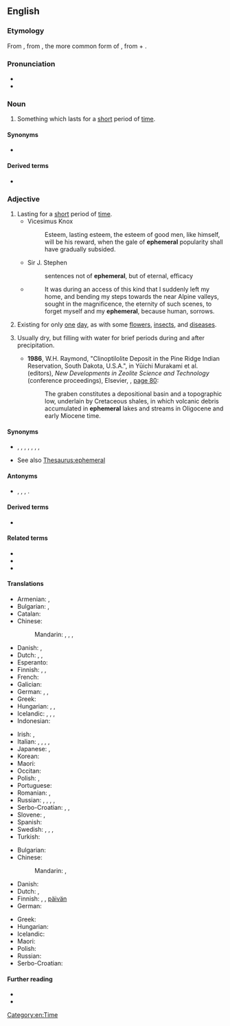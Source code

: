 ==English==
{{was wotd|2007|August|24}}
{{wikipedia}}

===Etymology===
From {{etyl|NL.|en}} {{m|la|ephemerus}}, from {{etyl|grc|en}} {{m|grc|ἐφήμερος}}, the more common form of {{m|grc|ἐφημέριος||of, for, or during the day, living or lasting but for a day, short-lived, temporary}}, from {{m|grc|ἐπί||on}} + {{m|grc|ἡμέρα||day}}.

===Pronunciation===
* {{IPA|/ɛˈfɛ.mə.ɹəl/|/əˈfɛ.mə.ɹəl/|lang=en}}
* {{audio|en-us-ephemeral.ogg|Audio (US)|lang=en}}

===Noun===
{{en-noun}}

# Something which lasts for a [[short]] period of [[time]].

====Synonyms====
* {{sense|short-lived}} {{l|en|ephemeron}}

====Derived terms====
* {{l|en|spring ephemeral}}

===Adjective===
{{en-adj}}

# Lasting for a [[short]] period of [[time]].
#* Vicesimus Knox
#*: Esteem, lasting esteem, the esteem of good men, like himself, will be his reward, when the gale of '''ephemeral''' popularity shall have gradually subsided.
#* Sir J. Stephen
#*: sentences not of '''ephemeral''', but of eternal, efficacy
#* {{quote-book|year=1818|author=Mary Shelley|title=Frankenstein|chapter=9|url=http://ebooks.adelaide.edu.au/s/shelley/mary/s53f/chapter9.html}}
#*: It was during an access of this kind that I suddenly left my home, and bending my steps towards the near Alpine valleys, sought in the magnificence, the eternity of such scenes, to forget myself and my '''ephemeral''', because human, sorrows.
# {{lb|en|biology}} Existing for only [[one]] [[day]], as with some [[flower]]s, [[insect]]s, and [[disease]]s.
# {{lb|en|geology|of a body of water}} Usually dry, but filling with water for brief periods during and after precipitation.
#* '''1986''', W.H. Raymond, "Clinoptilolite Deposit in the Pine Ridge Indian Reservation, South Dakota, U.S.A.", in Yūichi Murakami et al. (editors), ''New Developments in Zeolite Science and Technology'' (conference proceedings), Elsevier, {{ISBN|978-0-444-98981-9}}, [http://books.google.com/books?id=Rcwqu800Vj0C&pg=PA80&dq=ephemeral page 80]:
#*: The graben constitutes a depositional basin and a topographic low, underlain by Cretaceous shales, in which volcanic debris accumulated in '''ephemeral''' lakes and streams in Oligocene and early Miocene time.

====Synonyms====
* {{sense|lasting for a short period of time}} {{l|en|temporary}}, {{l|en|transitory}}, {{l|en|fleeting}}, {{l|en|evanescent}}, {{l|en|momentary}}, {{l|en|short-lived}}, {{l|en|short}}, {{l|en|volatile}}
* See also [[Thesaurus:ephemeral]]

====Antonyms====
* {{sense|lasting for a long period of time}} {{l|en|permanent}}, {{l|en|eternal}}, {{l|en|everlasting}}, {{l|en|timeless}}.

====Derived terms====
* {{l|en|ephemerally}}

====Related terms====
* {{l|en|ephemera}}
* {{l|en|ephemeron}}
* {{l|en|ephemerality}}

====Translations====
{{trans-top|lasting for a short period of time}}
* Armenian: {{t+|hy|վաղանցիկ|sc=Armn}}, {{t+|hy|անցողիկ|sc=Armn}}
* Bulgarian: {{t+|bg|краткотраен|sc=Cyrl}}, {{t+|bg|мимолетен|sc=Cyrl}}
* Catalan: {{t+|ca|efímer}}
* Chinese:
*: Mandarin: {{t|cmn|[[短暫]][[的]]|sc=Hani}}, {{t|cmn|[[短暂]][[的]]|tr=duǎnzàn de|sc=Hani}}, {{t|cmn|[[一時]][[的]]|sc=Hani}}, {{t|cmn|[[一时]][[的]]|tr=yīshí de|sc=Hani}}
* Danish: {{t+|da|midlertidig}}, {{t|da|kortlivet}}
* Dutch: {{t+|nl|vergankelijk}}, {{t+|nl|kortstondig}}, {{t+|nl|vluchtig}}
* Esperanto: {{t|eo|momenta}}
* Finnish: {{t+|fi|lyhytaikainen}}, {{t|fi|hetkellinen}}, {{t+|fi|ohimenevä}}
* French: {{t+|fr|éphémère}}
* Galician: {{t|gl|efímero|m}}
* German: {{t+|de|flüchtig}}, {{t+|de|kurzlebig}}, {{t+|de|vergänglich}}
* Greek: {{t+|el|εφήμερος}}
* Hungarian: {{t+|hu|kérészéletű}}, {{t+|hu|efemer}}, {{t+|hu|röpke}}
* Icelandic: {{t|is|skammvinnur|m}}, {{t|is|skammær|m}}, {{t|is|skammlífur|m}}, {{t|is|hverfull|m}}
* Indonesian: {{t-check|id|bersifat sementara}} <!-- {{t-SOP}} if non-idiomatic; see [[User:Kephir/gadgets/xte#Translation_fixing]] -->
{{trans-mid}}
* Irish: {{t|ga|breacshaolach}}, {{t|ga|gearrshaolach}}
* Italian: {{t+|it|effimero}}, {{t+|it|passeggero}}, {{t|it|fuggevole}}, {{t+|it|transitorio}}, {{t+|it|fugace}}
* Japanese: {{t+|ja|はかない|sc=Jpan|tr=hakanai}}, {{t|ja|束の間|alt=束の間の|tr=tsukanoma no|sc=Jpan}}
* Korean: {{t|ko|재지 않는}}
* Maori: {{t|mi|rangitahi}}
* Occitan: {{t|oc|efemèr|m}}
* Polish: {{t+|pl|ulotny|m}}, {{t+|pl|efemeryczny|m}}
* Portuguese: {{t+|pt|efêmero|m}}
* Romanian: {{t+|ro|efemer}}, {{t+|ro|trecător}}
* Russian: {{t+|ru|эфеме́рный}}, {{t+|ru|преходящий}}, {{t+|ru|мимолётный}}, {{t+|ru|недолговечный}}, {{t+|ru|непродолжительный}}
* Serbo-Croatian: {{t+|sh|ȅfemēran}}, {{t+|sh|krȁtkotrājan}}, {{t+|sh|prìvremen}}
* Slovene: {{t|sl|kratkotrajen|m}}, {{t|sl|začasen|m}}
* Spanish: {{t+|es|efímero}}
* Swedish: {{t+|sv|flyktig}}, {{t+|sv|efemär}}, {{t+|sv|förgänglig}}, {{t+|sv|kortlivad}}
* Turkish: {{t|tr|efemera}}
{{trans-bottom}}

{{trans-top|existing for only one day}}
* Bulgarian: {{t|bg|еднодневен|sc=Cyrl}}
* Chinese:
*: Mandarin: {{t|cmn|朝生暮死的|sc=Hani}}, {{t|cmn|昙花一现的|sc=Hani}}
* Danish: {{t+|da|døgnflue}}
* Dutch: {{t+|nl|eendaags}}, {{t|nl|eendags}}
* Finnish: {{t+|fi|päivä|alt=päivä-}}, {{t+|fi|päivä|alt=päivän-}}, [[päivän#Finnish|päivän]] {{t+|fi|kestävä}}
* German: {{t|de|Eintags-}}
{{trans-mid}}
* Greek: {{t+|el|εφήμερος}}
* Hungarian: {{t|hu|tiszavirág életű}}
* Icelandic: {{t|is|dægurlangur|m}}
* Maori: {{t|mi|rangitahi}}
* Polish: {{t+|pl|efemeryczny}}
* Russian: {{t+|ru|однодневный}}
* Serbo-Croatian: {{t+|sh|ȅfemēran}}
{{trans-bottom}}

====Further reading====
* {{R:Webster 1913}}
* {{R:Century 1911}}

[[Category:en:Time]]